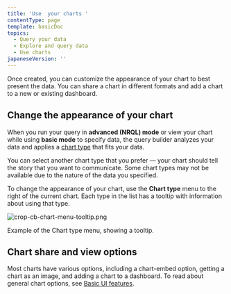 ```yaml
---
title: 'Use  your charts '
contentType: page
template: basicDoc
topics:
  - Query your data
  - Explore and query data
  - Use charts
japaneseVersion: ''
---
```


Once created, you can customize the appearance of your chart to best present the data. You can share a chart in different formats and add a chart to a new or existing dashboard.

## Change the appearance of your chart

When you run your query in **advanced (NRQL) mode** or view your chart while using **basic mode** to specify data, the query builder analyzes your data and applies a [chart type](/docs/insights/use-insights-ui/manage-dashboards/insights-chart-types) that fits your data.

You can select another chart type that you prefer — your chart should tell the story that you want to communicate. Some chart types may not be available due to the nature of the data you specified.

To change the appearance of your chart, use the **Chart type** menu to the right of the current chart. Each type in the list has a tooltip with information about using that type.

![crop-cb-chart-menu-tooltip.png](./images/crop-cb-chart-menu-tooltip_0.png "crop-cb-chart-menu-tooltip.png")

Example of the Chart type menu, showing a tooltip.

## Chart share and view options

Most charts have various options, including a chart-embed option, getting a chart as an image, and adding a chart to a dashboard. To read about general chart options, see [Basic UI features](/docs/new-relic-one/use-new-relic-one/get-started/new-relic-one-core-ui-components).
